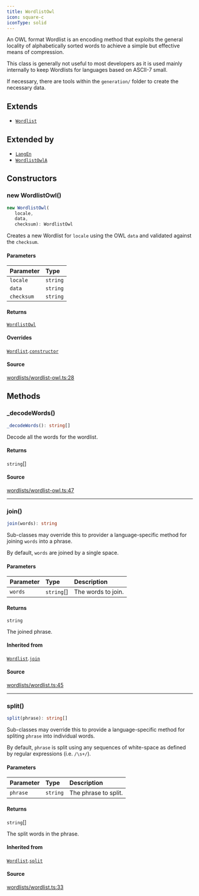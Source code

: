 ```yaml
---
title: WordlistOwl
icon: square-c
iconType: solid
---
```


An OWL format Wordlist is an encoding method that exploits the general locality of alphabetically sorted words to
achieve a simple but effective means of compression.

This class is generally not useful to most developers as it is used mainly internally to keep Wordlists for languages
based on ASCII-7 small.

If necessary, there are tools within the `generation/` folder to create the necessary data.

## Extends

- [`Wordlist`](/sdk/content/classes/Wordlist)

## Extended by

- [`LangEn`](/sdk/content/classes/LangEn)
- [`WordlistOwlA`](/sdk/content/classes/WordlistOwlA)

## Constructors

### new WordlistOwl()

```ts
new WordlistOwl(
   locale, 
   data, 
   checksum): WordlistOwl
```

Creates a new Wordlist for `locale` using the OWL `data` and validated against the `checksum`.

#### Parameters

| Parameter | Type |
| :------ | :------ |
| `locale` | `string` |
| `data` | `string` |
| `checksum` | `string` |

#### Returns

[`WordlistOwl`](/sdk/content/classes/WordlistOwl)

#### Overrides

[`Wordlist`](/sdk/content/classes/Wordlist).[`constructor`](/sdk/content/classes/Wordlist#constructors)

#### Source

[wordlists/wordlist-owl.ts:28](https://github.com/dominant-strategies/quais.js/blob/3e0bc639f0587f5e9dbc52c61531fd8e0fc224e4/src/wordlists/wordlist-owl.ts#L28)

## Methods

### \_decodeWords()

```ts
_decodeWords(): string[]
```

Decode all the words for the wordlist.

#### Returns

`string`[]

#### Source

[wordlists/wordlist-owl.ts:47](https://github.com/dominant-strategies/quais.js/blob/3e0bc639f0587f5e9dbc52c61531fd8e0fc224e4/src/wordlists/wordlist-owl.ts#L47)

***

### join()

```ts
join(words): string
```

Sub-classes may override this to provider a language-specific method for joining `words` into a phrase.

By default, `words` are joined by a single space.

#### Parameters

| Parameter | Type | Description |
| :------ | :------ | :------ |
| `words` | `string`[] | The words to join. |

#### Returns

`string`

The joined phrase.

#### Inherited from

[`Wordlist`](/sdk/content/classes/Wordlist).[`join`](/sdk/content/classes/Wordlist#join)

#### Source

[wordlists/wordlist.ts:45](https://github.com/dominant-strategies/quais.js/blob/3e0bc639f0587f5e9dbc52c61531fd8e0fc224e4/src/wordlists/wordlist.ts#L45)

***

### split()

```ts
split(phrase): string[]
```

Sub-classes may override this to provide a language-specific method for spliting `phrase` into individual words.

By default, `phrase` is split using any sequences of white-space as defined by regular expressions (i.e.
`/\s+/`).

#### Parameters

| Parameter | Type | Description |
| :------ | :------ | :------ |
| `phrase` | `string` | The phrase to split. |

#### Returns

`string`[]

The split words in the phrase.

#### Inherited from

[`Wordlist`](/sdk/content/classes/Wordlist).[`split`](/sdk/content/classes/Wordlist#split)

#### Source

[wordlists/wordlist.ts:33](https://github.com/dominant-strategies/quais.js/blob/3e0bc639f0587f5e9dbc52c61531fd8e0fc224e4/src/wordlists/wordlist.ts#L33)
